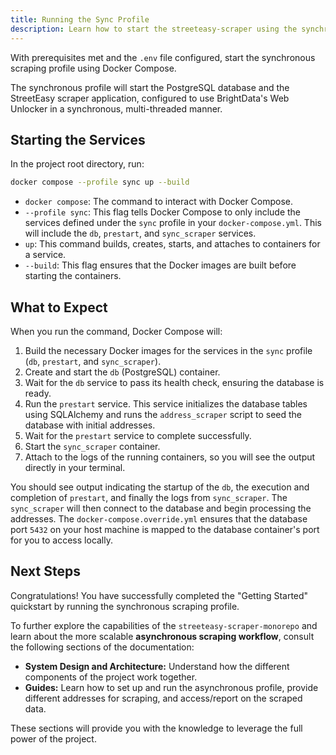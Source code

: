 ```yaml
---
title: Running the Sync Profile
description: Learn how to start the streeteasy-scraper using the synchronous Docker Compose profile.
---
```


With prerequisites met and the `.env` file configured, start the synchronous scraping profile using Docker Compose.

The synchronous profile will start the PostgreSQL database and the StreetEasy scraper application, configured to use BrightData's Web Unlocker in a synchronous, multi-threaded manner.

## Starting the Services

In the project root directory, run:

```bash
docker compose --profile sync up --build
```

- `docker compose`: The command to interact with Docker Compose.
- `--profile sync`: This flag tells Docker Compose to only include the services defined under the `sync` profile in your `docker-compose.yml`. This will include the `db`, `prestart`, and `sync_scraper` services.
- `up`: This command builds, creates, starts, and attaches to containers for a service.
- `--build`: This flag ensures that the Docker images are built before starting the containers.

## What to Expect

When you run the command, Docker Compose will:

1. Build the necessary Docker images for the services in the `sync` profile (`db`, `prestart`, and `sync_scraper`).
2. Create and start the `db` (PostgreSQL) container.
3. Wait for the `db` service to pass its health check, ensuring the database is ready.
4. Run the `prestart` service. This service initializes the database tables using SQLAlchemy and runs the `address_scraper` script to seed the database with initial addresses.
5. Wait for the `prestart` service to complete successfully.
6. Start the `sync_scraper` container.
7. Attach to the logs of the running containers, so you will see the output directly in your terminal.

You should see output indicating the startup of the `db`, the execution and completion of `prestart`, and finally the logs from `sync_scraper`. The `sync_scraper` will then connect to the database and begin processing the addresses.
The `docker-compose.override.yml` ensures that the database port `5432` on your host machine is mapped to the database container's port for you to access locally.

## Next Steps

Congratulations! You have successfully completed the "Getting Started" quickstart by running the synchronous scraping profile.

To further explore the capabilities of the `streeteasy-scraper-monorepo` and learn about the more scalable **asynchronous scraping workflow**, consult the following sections of the documentation:

- **System Design and Architecture:** Understand how the different components of the project work together.
- **Guides:** Learn how to set up and run the asynchronous profile, provide different addresses for scraping, and access/report on the scraped data.

These sections will provide you with the knowledge to leverage the full power of the project.
